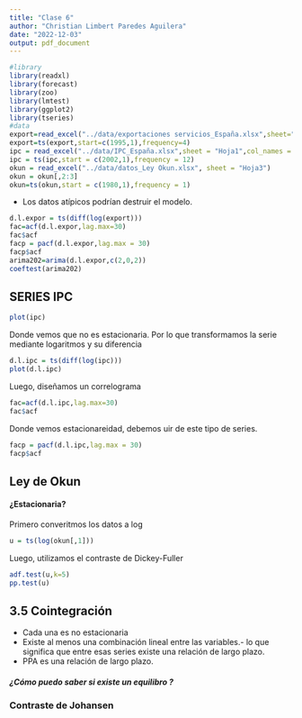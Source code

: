 ```yaml
---
title: "Clase 6"
author: "Christian Limbert Paredes Aguilera"
date: "2022-12-03"
output: pdf_document
---
```


```r
#library
library(readxl)
library(forecast)
library(zoo)
library(lmtest)
library(ggplot2)
library(tseries)
#data
export=read_excel("../data/exportaciones servicios_España.xlsx",sheet="Gretl",col_names = "export")
export=ts(export,start=c(1995,1),frequency=4)
ipc = read_excel("../data/IPC_España.xlsx",sheet = "Hoja1",col_names = "ipc")
ipc = ts(ipc,start = c(2002,1),frequency = 12)
okun = read_excel("../data/datos_Ley Okun.xlsx", sheet = "Hoja3")
okun = okun[,2:3]
okun=ts(okun,start = c(1980,1),frequency = 1)
```

- Los datos atípicos podrían destruir el modelo.

```r
d.l.expor = ts(diff(log(export)))
fac=acf(d.l.expor,lag.max=30)
fac$acf
facp = pacf(d.l.expor,lag.max = 30)
facp$acf
arima202=arima(d.l.expor,c(2,0,2))
coeftest(arima202)
```

## SERIES IPC

```r
plot(ipc)
```
Donde vemos que no es estacionaria. Por lo que transformamos la serie mediante logaritmos y su diferencia

```r
d.l.ipc = ts(diff(log(ipc)))
plot(d.l.ipc)
```

Luego, diseñamos un correlograma

```r
fac=acf(d.l.ipc,lag.max=30)
fac$acf
```

Donde vemos estacionareidad, debemos uir de este tipo de series.

```r
facp = pacf(d.l.ipc,lag.max = 30)
facp$acf
```

## Ley de Okun

#### ¿Estacionaria?

Primero converitmos los datos a log

```r
u = ts(log(okun[,1]))
```

Luego, utilizamos el contraste de Dickey-Fuller

```r
adf.test(u,k=5)
pp.test(u)
```


## 3.5 Cointegración

- Cada una es no estacionaria
- Existe al menos una combinación lineal entre las variables.- lo que significa que entre esas series existe una relación de largo plazo.
- PPA es una relación de largo plazo.

##### ¿Cómo puedo saber si existe un equilibro ?

### Contraste de Johansen
